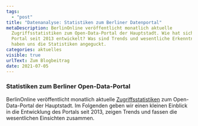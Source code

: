 ```yaml
---
tags:
  - "post"
title: "Datenanalyse: Statistiken zum Berliner Datenportal"
metaDescription: BerlinOnline veröffentlicht monatlich aktuelle
  Zugriffsstatistiken zum Open-Data-Portal der Hauptstadt. Wie hat sich das
  Portal seit 2013 entwickelt? Was sind Trends und wesentliche Erkenntnisse? Wir
  haben uns die Statistiken angeguckt.
categories: aktuelles
visible: true
urlText: Zum Blogbeitrag
date: 2021-07-05
---
```


### Statistiken zum Berliner Open-Data-Portal

BerlinOnline veröffentlicht monatlich aktuelle <a href="https://daten.berlin.de/datensaetze/zugriffsstatistik-datenberlinde">Zugriffsstatistiken</a> zum Open-Data-Portal der Hauptstadt. Im Folgenden geben wir einen kleinen Einblick in die Entwicklung des Portals seit 2013, zeigen Trends und fassen die wesentlichen Einsichten zusammen.


<ChartStatistic />
